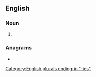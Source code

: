 ==English==

===Noun===
{{head|en|noun form}}

# {{plural of|en|realty}}

===Anagrams===
* {{anagrams|en|a=aeeilrst|Aleister|ateliers|e-tailers|earliest|etailers|laterise|leariest}}

[[Category:English plurals ending in "-ies"]]